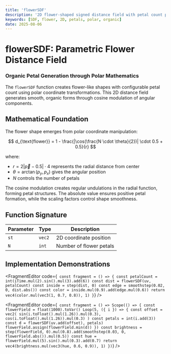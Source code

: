 ```yaml
---
title: 'flowerSDF'
description: '2D flower-shaped signed distance field with petal count parameter'
keywords: [SDF, flower, 2D, petals, polar, organic]
date: 2025-08-06
---
```



# flowerSDF: Parametric Flower Distance Field

### Organic Petal Generation through Polar Mathematics

The `flowerSDF` function creates flower-like shapes with configurable petal count using polar coordinate transformations. This 2D distance field generates smooth, organic forms through cosine modulation of angular components.

## Mathematical Foundation

The flower shape emerges from polar coordinate manipulation:

$$
d_{\text{flower}} = 1 - \frac{|\cos(\frac{N \cdot \theta}{2})| \cdot 0.5 + 0.5}{r}
$$

where:

- $r = 2|\vec{p} - 0.5| \cdot 4$ represents the radial distance from center
- $\theta = \arctan(p_y, p_x)$ gives the angular position
- $N$ controls the number of petals

The cosine modulation creates regular undulations in the radial function, forming petal structures. The absolute value ensures positive petal formation, while the scaling factors control shape smoothness.

## Function Signature

| Parameter | Type   | Description             |
| --------- | ------ | ----------------------- |
| `st`      | `vec2` | 2D coordinate position  |
| `N`       | `int`  | Number of flower petals |

## Implementation Demonstrations

<FragmentEditor
        code={`
const fragment = () => {
        const petalCount = int(iTime.mul(2).sin().mul(3).add(6))
        const dist = flowerSDF(uv, petalCount)
        const inside = step(dist, 0)
        const edge = smoothstep(0.02, 0, dist.abs())
        const color = inside.mul(0.9).add(edge.mul(0.6))
        return vec4(color.mul(vec3(1, 0.7, 0.8)), 1)
}`}
/>

<FragmentEditor
        code={`
const fragment = () => Scope(() => {
        const flowerField = float(1000).toVar()
        Loop(5, ({ i }) => {
                const offset = vec2(
                        sin(i.toFloat().mul(1.26)).mul(0.3),
                        cos(i.toFloat().mul(1.26)).mul(0.3)
                )
                const petals = int(i.add(3))
                const d = flowerSDF(uv.add(offset), petals)
                flowerField.assign(flowerField.min(d))
        })
        const brightness = step(flowerField, 0).mul(0.8).add(smoothstep(0.03, 0, flowerField.abs()).mul(0.5))
        const hue = flowerField.mul(5).sin().mul(0.3).add(0.7)
        return vec4(brightness.mul(vec3(hue, 0.6, 0.9)), 1)
})`}
/>
